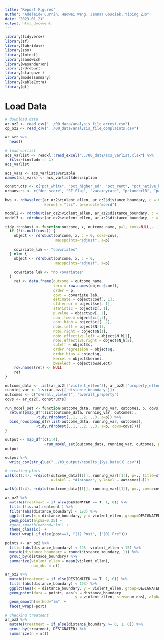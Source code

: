 ```yaml
---
title: "Report Figures"
author: "Adelaide Currin, Haowei Wang, Jennah Gosciak, Yiping Zuo"
date: "2023-01-23"
output: html_document
---
```


```r
library(tidyverse)
library(sf)
library(lubridate)
library(zoo)
library(lmtest)
library(sandwich)
library(wesanderson)
library(rdrobust)
library(stargazer)
library(modelsummary)
library(kableExtra)
library(gt)
```

# Load Data

```r
# download data
az_oz2 <- read_csv("../00_data/analysis_file_arrest.csv")
cp_oz2 <- read_csv("../00_data/analysis_file_complaints.csv")

ar_oz2 %>%
  head()
```
```r
# load varlist
acs_varlist <- readxl::read_excel("../00_data/acs_varlist.xlsx") %>%
  filter(include == 1)
acs_varlist

acs_vars <- acs_varlist$variable
names(acs_vars) <- acs_varlist$description

constructs <- c("pct_white", "pct_higher_ed", "pct_rent", "pct_native_hc_covered", "pct_poverty", "minutes_commute_avg")
urbanvars <- c("dec_score", "SE_Flag", "vacancyrate", "pctunder18", "pctover64")
```

```r
bws <- rdbwselect(ar_oz2$violent_ellen, ar_oz2$distance_boundary, c = 0,
                  kernel = "tri", bwselect="mserd")

model2 <- rdrobust(ar_oz2$violent_ellen, ar_oz2$distance_boundary, c = 0, masspoints="adjust", p=2)
model3 <- rdrobust(ar_oz2$violent_ellen, ar_oz2$distance_boundary, c = 0, masspoints="adjust", p=3)
```

```r
tidy.rdrobust <- function(outcome, x, outcome_name, p=1, covs=NULL,...){
  if (!is.null(covs)) {
    object <- rdrobust(outcome, x, c = 0, covs=covs,
                       masspoints="adjust", p=p)
    
    covariate_lab <- "covariates"
  } else {
    object <- rdrobust(outcome, x, c = 0,
                       masspoints="adjust", p=p)
    
    covariate_lab <- "no covariates"
  }
    ret <- data.frame(outcome = outcome_name, 
                      term = row.names(object$coef),
                      order = p,
                      covs = covariate_lab,
                      estimate = object$coef[, 1], 
                      std.error = object$se[, 1], 
                      statistic = object$z[, 1],
                      p.value = object$pv[, 1], 
                      conf.low = object$ci[,1],
                      conf.high = object$ci[, 2],
                      nobs.left = object$N[1],
                      nobs.right = object$N[2],
                      nobs.effective.left = object$N_h[1],
                      nobs.effective.right = object$N_h[2],
                      cutoff = object$c,
                      order.regression = object$q,
                      order.bias = object$q,
                      kernel = object$kernel,
                      bwselect = object$bwselect)
    row.names(ret) <- NULL
    ret
}

```

```r
outcome_data <- list(ar_oz2[["violent_ellen"]], ar_oz2[["property_ellen"]])
running_var <- list(ar_oz2[["distance_boundary"]])
outcomes <- c("overall_violent", "overall_property")
covs <- ar_oz2[, constructs]

run_model_set <- function(outcome_data, running_var, outcomes, p, covs) {
  return(pmap_dfr(list(outcome_data, running_var, outcomes),
              ~tidy.rdrobust(..1, ..2, ..3, p=p)) %>% 
  bind_rows(pmap_dfr(list(outcome_data, running_var, outcomes),
              ~tidy.rdrobust(..1, ..2, ..3, p=p, covs=covs))))
}

output <- map_dfr(c(1:4),
                  ~run_model_set(outcome_data, running_var, outcomes, p=., covs))
output

output %>% 
  write_csv(str_glue("../03_output/results_{Sys.Date()}.csv"))
```

```r
# creating plots
walk(c(1:4), ~rdplot(outcome_data[[1]], running_var[[1]], p=., title=str_glue("RD Plot for p={.}"),
                     x.label = "distance", y.label = outcomes[1]))

walk(c(1:4), ~rdplot(outcome_data[[1]], running_var[[1]], p=., covs=covs, title=str_glue("RD Plot w/ covariates for p={.}"), x.label = "distance", y.label = outcomes[1]))
```

```r
ar_oz2 %>% 
  mutate(treatment = if_else(DESIGNATED == T, 1, 0)) %>% 
  filter(!is.na(treatment)) %>% 
  filter(abs(distance_boundary) < 193) %>% 
  ggplot(aes(x = distance_boundary, y = violent_ellen, group=DESIGNATED, color=DESIGNATED)) +
  geom_point(alpha=0.25) +
  #geom_smooth(method="lm") +
  theme_classic() +
  facet_wrap(~if_else(post==1, "(1) Post", ("(0) Pre")))

points <- ar_oz2 %>% 
  filter(abs(distance_boundary) < 193, violent_ellen < 15) %>% 
  mutate(distance_boundary = round(distance_boundary, 1)) %>% 
  group_by(distance_boundary) %>% 
  summarize(violent_ellen = mean(violent_ellen),
            num_obs = n())

ar_oz2 %>% 
  mutate(treatment = if_else(DESIGNATED == T, 1, 0)) %>% 
  filter(abs(distance_boundary) < 193) %>% 
  ggplot(aes(x = distance_boundary, y = violent_ellen, group=DESIGNATED, color=DESIGNATED)) +
  geom_point(data = points, aes(x = distance_boundary,
                                y = violent_ellen, size=num_obs), alpha=.2, inherit.aes=F) +
  geom_smooth(method="lm") +
  facet_wrap(~post)

# checking treatment
ar_oz2 %>% 
  mutate(treatment = if_else(distance_boundary >= 0, 1, 0)) %>% 
  group_by(treatment, DESIGNATED) %>% 
  summarize(n = n())
```









